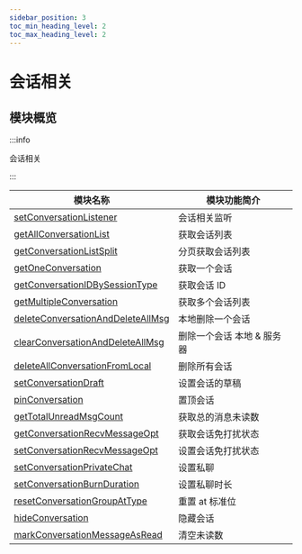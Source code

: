 ```yaml
---
sidebar_position: 3
toc_min_heading_level: 2
toc_max_heading_level: 2
---
```


# 会话相关

## 模块概览

:::info

会话相关

:::

| 模块名称                                                                                              | 模块功能简介               |
| ----------------------------------------------------------------------------------------------------- | -------------------------- |
| [setConversationListener](docs/sdks/api/conversation/setConversationListener.mdx)                     | 会话相关监听               |
| [getAllConversationList](docs/sdks/api/conversation/getAllConversationList.mdx)                       | 获取会话列表               |
| [getConversationListSplit](docs/sdks/api/conversation/getConversationListSplit.mdx)                   | 分页获取会话列表           |
| [getOneConversation](docs/sdks/api/conversation/getOneConversation.mdx)                               | 获取一个会话               |
| [getConversationIDBySessionType](docs/sdks/api/conversation/getConversationIDBySessionType.mdx)       | 获取会话 ID                |
| [getMultipleConversation](docs/sdks/api/conversation/getMultipleConversation.mdx)                     | 获取多个会话列表           |
| [deleteConversationAndDeleteAllMsg](docs/sdks/api/conversation/deleteConversationAndDeleteAllMsg.mdx) | 本地删除一个会话           |
| [clearConversationAndDeleteAllMsg](docs/sdks/api/conversation/clearConversationAndDeleteAllMsg.mdx)   | 删除一个会话 本地 & 服务器 |
| [deleteAllConversationFromLocal](docs/sdks/api/conversation/deleteAllConversationFromLocal.mdx)       | 删除所有会话               |
| [setConversationDraft](docs/sdks/api/conversation/setConversationDraft.mdx)                           | 设置会话的草稿             |
| [pinConversation](docs/sdks/api/conversation/pinConversation.mdx)                                     | 置顶会话                   |
| [getTotalUnreadMsgCount](docs/sdks/api/conversation/getTotalUnreadMsgCount.mdx)                       | 获取总的消息未读数         |
| [getConversationRecvMessageOpt](docs/sdks/api/conversation/getConversationRecvMessageOpt.mdx)         | 获取会话免打扰状态         |
| [setConversationRecvMessageOpt](docs/sdks/api/conversation/setConversationRecvMessageOpt.mdx)         | 设置会话免打扰状态         |
| [setConversationPrivateChat](docs/sdks/api/conversation/setConversationPrivateChat.mdx)               | 设置私聊                   |
| [setConversationBurnDuration](docs/sdks/api/conversation/setConversationBurnDuration.mdx)             | 设置私聊时长               |
| [resetConversationGroupAtType](docs/sdks/api/conversation/resetConversationGroupAtType.mdx)           | 重置 at 标准位             |
| [hideConversation](docs/sdks/api/conversation/hideConversation.mdx)                                   | 隐藏会话                   |
| [markConversationMessageAsRead](docs/sdks/api/conversation/markConversationMessageAsRead.mdx)         | 清空未读数                 |
